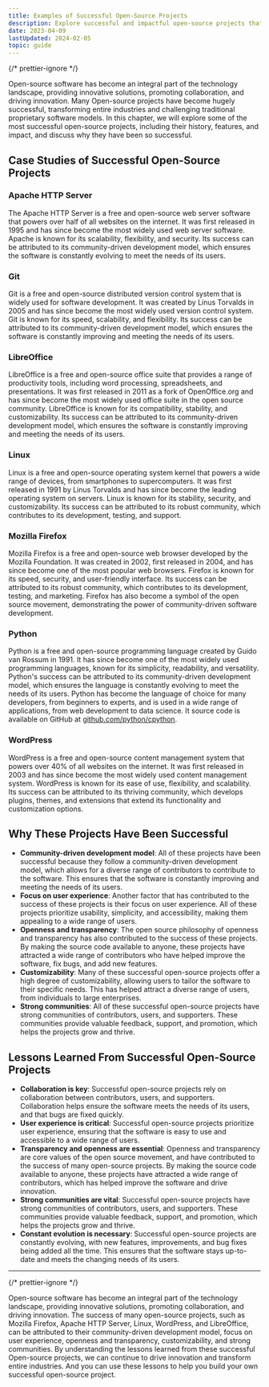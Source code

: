 ```yaml
---
title: Examples of Successful Open-Source Projects
description: Explore successful and impactful open-source projects that transformed industries and challenged proprietary models. Discover their history, features, and impact. Join the movement!
date: 2023-04-09
lastUpdated: 2024-02-05
topic: guide
---
```


{/* prettier-ignore */}
<p class="lead">Open-source software has become an integral part of the technology landscape, providing innovative solutions, promoting collaboration, and driving innovation. Many Open-source projects have become hugely successful, transforming entire industries and challenging traditional proprietary software models. In this chapter, we will explore some of the most successful open-source projects, including their history, features, and impact, and discuss why they have been so successful.</p>

## Case Studies of Successful Open-Source Projects

### Apache HTTP Server

The Apache HTTP Server is a free and open-source web server software that powers over half of all websites on the internet. It was first released in 1995 and has since become the most widely used web server software. Apache is known for its scalability, flexibility, and security. Its success can be attributed to its community-driven development model, which ensures the software is constantly evolving to meet the needs of its users.

### Git

Git is a free and open-source distributed version control system that is widely used for software development. It was created by Linus Torvalds in 2005 and has since become the most widely used version control system. Git is known for its speed, scalability, and flexibility. Its success can be attributed to its community-driven development model, which ensures the software is constantly improving and meeting the needs of its users.

### LibreOffice

LibreOffice is a free and open-source office suite that provides a range of productivity tools, including word processing, spreadsheets, and presentations. It was first released in 2011 as a fork of OpenOffice.org and has since become the most widely used office suite in the open source community. LibreOffice is known for its compatibility, stability, and customizability. Its success can be attributed to its community-driven development model, which ensures the software is constantly improving and meeting the needs of its users.

### Linux

Linux is a free and open-source operating system kernel that powers a wide range of devices, from smartphones to supercomputers. It was first released in 1991 by Linus Torvalds and has since become the leading operating system on servers. Linux is known for its stability, security, and customizability. Its success can be attributed to its robust community, which contributes to its development, testing, and support.

### Mozilla Firefox

Mozilla Firefox is a free and open-source web browser developed by the Mozilla Foundation. It was created in 2002, first released in 2004, and has since become one of the most popular web browsers. Firefox is known for its speed, security, and user-friendly interface. Its success can be attributed to its robust community, which contributes to its development, testing, and marketing. Firefox has also become a symbol of the open source movement, demonstrating the power of community-driven software development.

### Python

Python is a free and open-source programming language created by Guido van Rossum in 1991. It has since become one of the most widely used programming languages, known for its simplicity, readability, and versatility. Python's success can be attributed to its community-driven development model, which ensures the language is constantly evolving to meet the needs of its users. Python has become the language of choice for many developers, from beginners to experts, and is used in a wide range of applications, from web development to data science. It source code is available on GitHub at [github.com/python/cpython](https://github.com/python/cpython).

### WordPress

WordPress is a free and open-source content management system that powers over 40% of all websites on the internet. It was first released in 2003 and has since become the most widely used content management system. WordPress is known for its ease of use, flexibility, and scalability. Its success can be attributed to its thriving community, which develops plugins, themes, and extensions that extend its functionality and customization options.

## Why These Projects Have Been Successful

- <strong>Community-driven development model</strong>: All of these projects have been successful because they follow a
  community-driven development model, which allows for a diverse range of contributors to contribute to the software.
  This ensures that the software is constantly improving and meeting the needs of its users.
- <strong>Focus on user experience</strong>: Another factor that has contributed to the success of these projects is
  their focus on user experience. All of these projects prioritize usability, simplicity, and accessibility, making them
  appealing to a wide range of users.
- <strong>Openness and transparency</strong>: The open source philosophy of openness and transparency has also
  contributed to the success of these projects. By making the source code available to anyone, these projects have
  attracted a wide range of contributors who have helped improve the software, fix bugs, and add new features.
- <strong>Customizability</strong>: Many of these successful open-source projects offer a high degree of
  customizability, allowing users to tailor the software to their specific needs. This has helped attract a diverse
  range of users, from individuals to large enterprises.
- <strong>Strong communities</strong>: All of these successful open-source projects have strong communities of
  contributors, users, and supporters. These communities provide valuable feedback, support, and promotion, which helps
  the projects grow and thrive.

## Lessons Learned From Successful Open-Source Projects

- <strong>Collaboration is key</strong>: Successful open-source projects rely on collaboration between contributors,
  users, and supporters. Collaboration helps ensure the software meets the needs of its users, and that bugs are fixed
  quickly.
- <strong>User experience is critical</strong>: Successful open-source projects prioritize user experience, ensuring
  that the software is easy to use and accessible to a wide range of users.
- <strong>Transparency and openness are essential</strong>: Openness and transparency are core values of the open source
  movement, and have contributed to the success of many open-source projects. By making the source code available to
  anyone, these projects have attracted a wide range of contributors, which has helped improve the software and drive
  innovation.
- <strong>Strong communities are vital</strong>: Successful open-source projects have strong communities of
  contributors, users, and supporters. These communities provide valuable feedback, support, and promotion, which helps
  the projects grow and thrive.
- <strong>Constant evolution is necessary</strong>: Successful open-source projects are constantly evolving, with new
  features, improvements, and bug fixes being added all the time. This ensures that the software stays up-to-date and
  meets the changing needs of its users.

---

{/* prettier-ignore */}
<p class="lead">Open-source software has become an integral part of the technology landscape, providing innovative solutions, promoting collaboration, and driving innovation. The success of many open-source projects, such as Mozilla Firefox, Apache HTTP Server, Linux, WordPress, and LibreOffice, can be attributed to their community-driven development model, focus on user experience, openness and transparency, customizability, and strong communities. By understanding the lessons learned from these successful Open-source projects, we can continue to drive innovation and transform entire industries. And you can use these lessons to help you build your own successful open-source project.</p>
